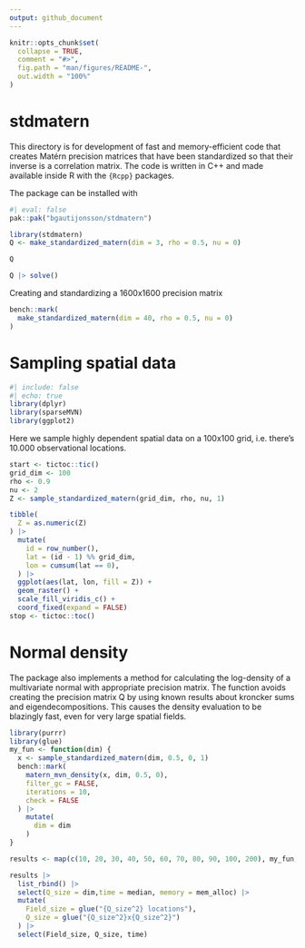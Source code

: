 ```yaml
---
output: github_document
---
```


<!-- README.md is generated from README.Rmd. Please edit that file -->

```r
knitr::opts_chunk$set(
  collapse = TRUE,
  comment = "#>",
  fig.path = "man/figures/README-",
  out.width = "100%"
)
```


# stdmatern

This directory is for development of fast and memory-efficient code that creates Matérn precision matrices that have been standardized so that their inverse is a correlation matrix. The code is written in C++ and made available inside R with the `{Rcpp}` packages.

The package can be installed with 

```r
#| eval: false
pak::pak("bgautijonsson/stdmatern")
```



```r
library(stdmatern)
Q <- make_standardized_matern(dim = 3, rho = 0.5, nu = 0)
```

```r
Q
```

```r
Q |> solve()
```

Creating and standardizing a 1600x1600 precision matrix

```r
bench::mark(
  make_standardized_matern(dim = 40, rho = 0.5, nu = 0)
)
```


# Sampling spatial data


```r
#| include: false
#| echo: true
library(dplyr)
library(sparseMVN)
library(ggplot2)
```

Here we sample highly dependent spatial data on a 100x100 grid, i.e. there's 10.000 observational locations.

```r
start <- tictoc::tic()
grid_dim <- 100
rho <- 0.9
nu <- 2
Z <- sample_standardized_matern(grid_dim, rho, nu, 1)

tibble(
  Z = as.numeric(Z)
) |> 
  mutate(
    id = row_number(),
    lat = (id - 1) %% grid_dim,
    lon = cumsum(lat == 0),
  ) |> 
  ggplot(aes(lat, lon, fill = Z)) +
  geom_raster() +
  scale_fill_viridis_c() +
  coord_fixed(expand = FALSE)
stop <- tictoc::toc()
```


# Normal density

The package also implements a method for calculating the log-density of a multivariate normal with appropriate precision matrix. The function avoids creating the precision matrix Q by using known results about kroncker sums and eigendecompositions. This causes the density evaluation to be blazingly fast, even for very large spatial fields.

```r
library(purrr)
library(glue)
my_fun <- function(dim) {
  x <- sample_standardized_matern(dim, 0.5, 0, 1)
  bench::mark(
    matern_mvn_density(x, dim, 0.5, 0),
    filter_gc = FALSE,
    iterations = 10,
    check = FALSE
  ) |> 
    mutate(
      dim = dim
    )
}

results <- map(c(10, 20, 30, 40, 50, 60, 70, 80, 90, 100, 200), my_fun)

results |> 
  list_rbind() |> 
  select(Q_size = dim,time = median, memory = mem_alloc) |> 
  mutate(
    Field_size = glue("{Q_size^2} locations"),
    Q_size = glue("{Q_size^2}x{Q_size^2}")
  ) |> 
  select(Field_size, Q_size, time)
```